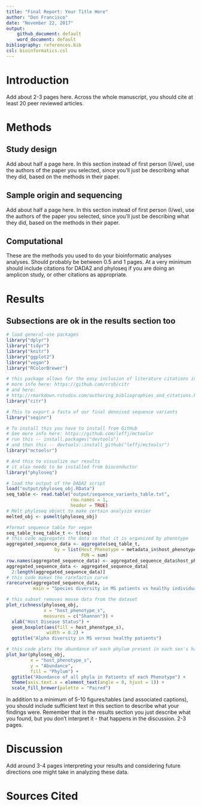 ```yaml
---
title: "Final Report: Your Title Here"
author: "Don Francisco"
date: "November 22, 2017"
output:
    github_document: default
    word_document: default
bibliography: references.bib
csl: bioinformatics.csl
---
```


# Introduction

Add about 2-3 pages here. Across the whole manuscript, you should cite at least 20 peer reviewed articles.

# Methods

## Study design

Add about half a page here. In this section instead of first person (I/we), use the authors of the paper you selected, since you'll just be describing what they did, based on the methods in their paper.

## Sample origin and sequencing

Add about half a page here. In this section instead of first person (I/we), use the authors of the paper you selected, since you'll just be describing what they did, based on the methods in their paper.

## Computational

These are the methods you used to do your bioinformatic analyses analyses. Should probably be between 0.5 and 1 pages. At a very minimum should include citations for DADA2 and phyloseq if you are doing an amplicon study, or other citations as appropriate.

# Results

## Subsections are ok in the results section too

```r
# load general-use packages
library("dplyr")
library("tidyr")
library("knitr")
library("ggplot2")
library("vegan")
library("RColorBrewer")

# this package allows for the easy inclusion of literature citations in our Rmd
# more info here: https://github.com/crsh/citr
# and here:
# http://rmarkdown.rstudio.com/authoring_bibliographies_and_citations.html
library("citr")

# This to export a fasta of our final denoised sequence variants
library("seqinr")

# To install this you have to install from GitHub
# See more info here: https://github.com/leffj/mctoolsr
# run this -- install.packages("devtools")
# and then this -- devtools::install_github("leffj/mctoolsr")
library("mctoolsr")

# And this to visualize our results
# it also needs to be installed from bioconductor
library("phyloseq")

# load the output of the DADA2 script
load("output/phyloseq_obj.RData")
seq_table <- read.table("output/sequence_variants_table.txt",
                        row.names = 1,
                        header = TRUE)
# Melt phyloseq object to make certain analysis easier
melted_obj <- psmelt(phyloseq_obj)
```


```r
#format sequence table for vegan
seq_table_tseq_table_t <- t(seq)
# this code aggregates the data so that it is organized by phenotype
aggregated_sequence_data <- aggregate(seq_table_t,
                  by = list(Host_Phenotype = metadata_in$host_phenotype_s),
                            FUN = sum)
row.names(aggregated_sequence_data) <- aggregated_sequence_data$host_phenotype_s
aggregated_sequence_data <- aggregated_sequence_data[
  2:length(aggregated_sequence_data)]
# this code makes the rarefactin curve
rarecurve(aggregated_sequence_data,
          main = "Species diversity in MS patients vs healthy individuals")
```


```r
# this subset removes mouse data from the dataset
plot_richness(phyloseq_obj,
              x = "host_phenotype_s",
              measures = c("Shannon")) +
  xlab("Host Disease Status") +
  geom_boxplot(aes(fill = host_phenotype_s),
               width = 0.2) +
  ggtitle("Alpha diversity in MS versus healthy patients")
```

```r
# this code plots the abundance of each phylum present in each sex's hands
plot_bar(phyloseq_obj,
         x = "host_phenotype_s",
         y = "Abundance",
         fill = "Phylum") +
  ggtitle("Abundance of all phyla in Patients of each Phenotype") +
  theme(axis.text.x = element_text(angle = 0, hjust = 1)) +
  scale_fill_brewer(palette = "Paired")
```

In addition to a minimum of 5-10 figures/tables (and associated captions), you should include sufficient text in this section to describe what your findings were. Remember that in the results section you just describe what you found, but you don't interpret it - that happens in the discussion. 2-3 pages.

# Discussion

Add around 3-4 pages interpreting your results and considering future directions one might take in analyzing these data.

# Sources Cited
